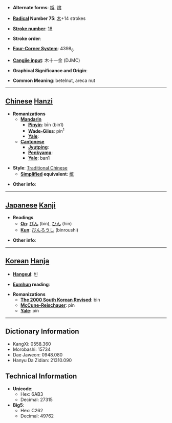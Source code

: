 * '''Alternate forms''': [[梹]], [[槟]]

* '''[[Wiktionary:Chinese radical index| Radical]] Number 75''': [[Wiktionary:Chinese radical index 木|木]]+14 strokes

* '''[[Wiktionary:Chinese total strokes index|Stroke number]]''': [[Wiktionary:Chinese total strokes index 18|18]]

* '''Stroke order''': 

* '''[[Wiktionary:Chinese four corner index|Four-Corner System]]''': 4398<sub>6</sub>

* '''[[Wiktionary:Chinese Cangjie index|Cangjie input]]''': 木十一金 (DJMC)

* '''Graphical Significance and Origin''': 

* '''Common Meaning''': betelnut, areca nut

----

== [[Chinese]] [[Hanzi]] ==

* '''Romanizations'''
** '''[[Mandarin]]'''
*** '''[[Pinyin]]''': bīn (bin1)
*** '''[[Wade-Giles]]''': pin<sup>1</sup>
*** '''[[Yale]]''': 
** '''[[Cantonese]]'''
*** '''[[Jyutping]]''':
*** '''[[Penkyamp]]''': 
*** '''[[Yale]]''': ban1

* '''Style''': [[Traditional Chinese]] 
** '''[[Simplified Chinese|Simplified]] equivalent''': [[槟]]

* '''Other info''': 

----

== [[Japanese]] [[Kanji]] ==

* '''Readings'''
** '''[[On]]''': [[びん]] (bin), [[ひん]] (hin)
** '''[[Kun]]''': [[びんろうし]] (binroushi)

* '''Other info''':  

----

== [[Korean]] [[Hanja]] ==

* '''[[Hangeul]]''': 빈

* '''[[Eumhun]] reading''': 

* '''Romanizations'''
** '''[[The 2000 South Korean Revised Romanization|The 2000 South Korean Revised]]''': bin
** '''[[McCune-Reischauer]]''': pin
** '''[[Yale]]''': pin

----

== Dictionary Information ==

* KangXi: 0558.360
* Morobashi: 15734
* Dae Jaweon: 0948.080
* Hanyu Da Zidian: 21310.090

== Technical Information ==

* '''Unicode''':
** Hex: 6AB3
** Decimal: 27315
* '''Big5''':
** Hex: C262
** Decimal: 49762